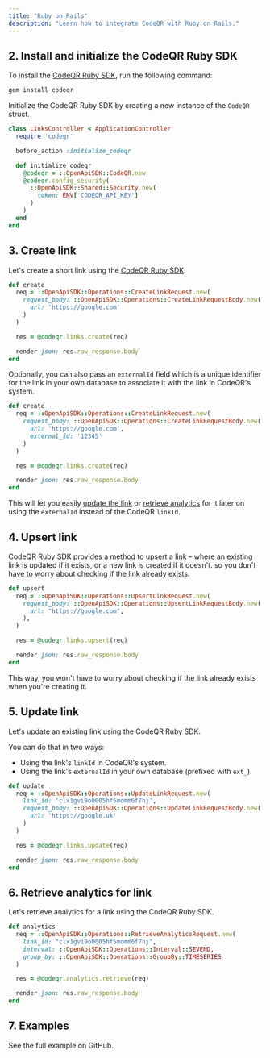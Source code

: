 ```yaml
---
title: "Ruby on Rails"
description: "Learn how to integrate CodeQR with Ruby on Rails."
---
```



<Prerequisites />

## 2. Install and initialize the CodeQR Ruby SDK

<Steps titleSize="h3">

<Step title="Install">

To install the [CodeQR Ruby SDK](https://codeqr.io/sdks/ruby), run the following command:

```bash bash
gem install codeqr
```

</Step>

<Step title="Initialize">

Initialize the CodeQR Ruby SDK by creating a new instance of the `CodeQR` struct.

```ruby
class LinksController < ApplicationController
  require 'codeqr'

  before_action :initialize_codeqr

  def initialize_codeqr
    @codeqr = ::OpenApiSDK::CodeQR.new
    @codeqr.config_security(
      ::OpenApiSDK::Shared::Security.new(
        token: ENV['CODEQR_API_KEY']
      )
    )
  end
end
```

</Step>

</Steps>

## 3. Create link

Let's create a short link using the [CodeQR Ruby SDK](https://codeqr.co/sdks/ruby).

```ruby links_controller.rb
def create
  req = ::OpenApiSDK::Operations::CreateLinkRequest.new(
    request_body: ::OpenApiSDK::Operations::CreateLinkRequestBody.new(
      url: 'https://google.com'
    )
  )

  res = @codeqr.links.create(req)

  render json: res.raw_response.body
end
```

<Accordion title="Full list of available attributes for the Link model">
  <LinkArguments />
</Accordion>

Optionally, you can also pass an `externalId` field which is a unique identifier for the link in your own database to associate it with the link in CodeQR's system.

```ruby links_controller.rb
def create
  req = ::OpenApiSDK::Operations::CreateLinkRequest.new(
    request_body: ::OpenApiSDK::Operations::CreateLinkRequestBody.new(
      url: 'https://google.com',
      external_id: '12345'
    )
  )

  res = @codeqr.links.create(req)

  render json: res.raw_response.body
end
```

This will let you easily [update the link](#5-update-link) or [retrieve analytics](#6-retrieve-analytics-for-link) for it later on using the `externalId` instead of the CodeQR `linkId`.

## 4. Upsert link

CodeQR Ruby SDK provides a method to upsert a link – where an existing link is updated if it exists, or a new link is created if it doesn't. so you don't have to worry about checking if the link already exists.

```ruby links_controller.rb
def upsert
  req = ::OpenApiSDK::Operations::UpsertLinkRequest.new(
    request_body: ::OpenApiSDK::Operations::UpsertLinkRequestBody.new(
      url: "https://google.com",
    ),
  )

  res = @codeqr.links.upsert(req)

  render json: res.raw_response.body
end
```

This way, you won't have to worry about checking if the link already exists when you're creating it.

## 5. Update link

Let's update an existing link using the CodeQR Ruby SDK.

You can do that in two ways:

- Using the link's `linkId` in CodeQR's system.
- Using the link's `externalId` in your own database (prefixed with `ext_`).

```ruby links_controller.rb
def update
  req = ::OpenApiSDK::Operations::UpdateLinkRequest.new(
    link_id: 'clx1gvi9o0005hf5momm6f7hj',
    request_body: ::OpenApiSDK::Operations::UpdateLinkRequestBody.new(
      url: 'https://google.uk'
    )
  )

  res = @codeqr.links.update(req)

  render json: res.raw_response.body
end
```

## 6. Retrieve analytics for link

Let's retrieve analytics for a link using the CodeQR Ruby SDK.

```ruby index.rb
def analytics
  req = ::OpenApiSDK::Operations::RetrieveAnalyticsRequest.new(
    link_id: "clx1gvi9o0005hf5momm6f7hj",
    interval: ::OpenApiSDK::Operations::Interval::SEVEND,
    group_by: ::OpenApiSDK::Operations::GroupBy::TIMESERIES
  )

  res = @codeqr.analytics.retrieve(req)

  render json: res.raw_response.body
end
```

## 7. Examples

<CardGroup cols={2}>
  <Card
    title="Rails Example"
    icon="github"
    href="https://github.com/codeqr-io/examples/tree/main/ruby/rails/example"
    color="#333333"
  >
    See the full example on GitHub.
  </Card>
</CardGroup>
